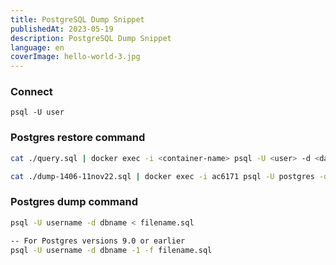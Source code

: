 ```yaml
---
title: PostgreSQL Dump Snippet
publishedAt: 2023-05-19
description: PostgreSQL Dump Snippet
language: en
coverImage: hello-world-3.jpg
---
```


### Connect

```
psql -U user
```

### Postgres restore command

```bash
cat ./query.sql | docker exec -i <container-name> psql -U <user> -d <database>
```

```bash
cat ./dump-1406-11nov22.sql | docker exec -i ac6171 psql -U postgres -d database-name
```

### Postgres dump command

```bash
psql -U username -d dbname < filename.sql

-- For Postgres versions 9.0 or earlier
psql -U username -d dbname -1 -f filename.sql
```
